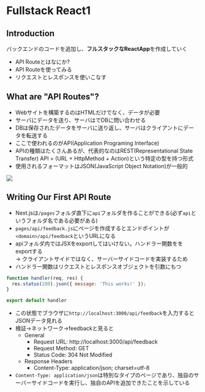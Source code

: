 # Fullstack React1

## Introduction
バックエンドのコードを追加し、**フルスタックなReactApp**を作成していく

- API Routeとはなにか?
- API Routeを使ってみる
- リクエストとレスポンスを使いこなす


## What are "API Routes"?
- Webサイトを構築するのはHTMLだけでなく、データが必要
- サーバにデータを送り、サーバはでDBに問い合わせる
- DBは保存されたデータをサーバに送り返し、サーバはクライアントにデータを転送する
- ここで使われるのがAPI(Application Programing Interface)
- APIの種類はたくさんあるが、代表的なのはREST(Representational State Transfer) API = (URL + HttpMethod + Action)という特定の型を持つ形式
- 使用されるフォーマットはJSON(JavaScript Object Notation)が一般的

![](../../img/2023-10/API.png)


## Writing Our First API Route
- Next.jsは`/pages`フォルダ直下に`api`フォルダを作ることができる(必ず`api`というフォルダ名である必要がある)
- `pages/api/feedback.js`にページを作成するとエンドポイントが`<domain>/api/feedback`というURLになる
- apiフォルダ内ではJSXをexportしてはいけない。ハンドラー関数ををexportする
<br/>→ クライアントサイドではなく、サーバーサイドコードを実装するため
- ハンドラー関数はリクエストとレスポンスオブジェクトを引数にもつ

```js filename="pages/api/feedback.js"
function handler(req, res) {
  res.status(200).json({ message: 'This works!' });
}

export default handler
```

- この状態でブラウザに`http://localhost:3000/api/feedback`を入力するとJSONデータ見れる
- 検証→ネットワーク→feedbackと見ると
  - General
    - Request URL: http://localhost:3000/api/feedback
    - Request Method: GET
    - Status Code: 304 Not Modified
  - Response Headers
    - Content-Type: application/json; charset=utf-8
- `Content-Type: application/json`は特別なタイプのページであり、独自のサーバーサイドコードを実行し、独自のAPIを追加できたことを示している

